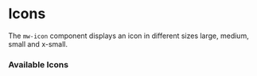 
# Icons

<div style={{ display: 'flex', gap: '10px', flexWrap: 'wrap', justifyContent: 'space-between' }}>
  <div style={{ width: '50%' }}>
    <p>
      The <code>mw-icon</code> component displays an icon in different sizes large, medium, small and x-small.
    </p>

  </div>
  <div style={{ width: '40%' }}>
    <div style={{ display: 'flex', gap: '10px', flexWrap: 'wrap', justifyContent: 'start' }}>
      <mw-icon icon="placeholder" size="x-small"></mw-icon>
      <mw-icon icon="placeholder" size="small"></mw-icon>
      <mw-icon icon="placeholder" size="medium"></mw-icon>
      <mw-icon icon="placeholder" size="large"></mw-icon>
    </div>
  </div>
</div>

<Canvas withSource="open">
  <Story id="components-icon--default" />
</Canvas>

<ArgsTable of="mw-icon" />

### Available Icons

<mw-icon-gallery></mw-icon-gallery>

